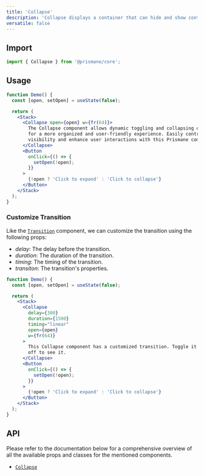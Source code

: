 ---
title: 'Collapse'
description: 'Collapse displays a container that can hide and show content.'
versatile: false
---

## Import

```js
import { Collapse } from '@prismane/core';
```

## Usage

```jsx preview
function Demo() {
  const [open, setOpen] = useState(false);

  return (
    <Stack>
      <Collapse open={open} w={fr(64)}>
        The Collapse component allows dynamic toggling and collapsing of content
        for a more organized and user-friendly experience. Easily control
        visibility and enhance user interactions with this Prismane component.
      </Collapse>
      <Button
        onClick={() => {
          setOpen(!open);
        }}
      >
        {!open ? 'Click to expand' : 'Click to collapse'}
      </Button>
    </Stack>
  );
}
```

### Customize Transition

Like the [`Transition`](/docs/components/transition) component, we can customize the transition using the following props:

- _delay_: The delay before the transition.
- _duration_: The duration of the transition.
- _timing_: The timing of the transition.
- _transiton_: The transition's properties.

```jsx preview
function Demo() {
  const [open, setOpen] = useState(false);

  return (
    <Stack>
      <Collapse
        delay={300}
        duration={1500}
        timing="linear"
        open={open}
        w={fr(64)}
      >
        This Collapse component has a customized transition. Toggle it on and
        off to see it.
      </Collapse>
      <Button
        onClick={() => {
          setOpen(!open);
        }}
      >
        {!open ? 'Click to expand' : 'Click to collapse'}
      </Button>
    </Stack>
  );
}
```

## API

Please refer to the documentation below for a comprehensive overview of all the available props and classes for the mentioned components.

- [`Collapse`](/docs/components-api/collapse-api)
